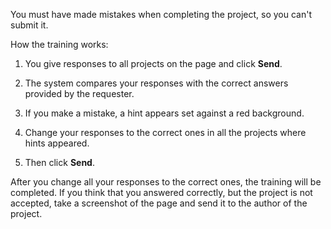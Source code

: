 <Cut title="I can't click “Submit” when I complete training projects">

You must have made mistakes when completing the project, so you can't submit it.

How the training works:

1. You give responses to all projects on the page and click **Send**.

1. The system compares your responses with the correct answers provided by the requester.

1. If you make a mistake, a hint appears set against a red background.

1. Change your responses to the correct ones in all the projects where hints appeared.

1. Then click **Send**.

After you change all your responses to the correct ones, the training will be completed. If you think that you answered correctly, but the project is not accepted, take a screenshot of the page and send it to the author of the project.

</Cut>
